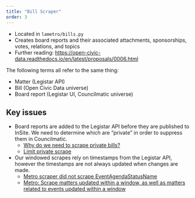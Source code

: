 ```yaml
---
title: "Bill Scraper"
order: 3
---
```


- Located in `lametro/bills.py`
- Creates board reports and their associated attachments, sponsorships, votes, 
relations, and topics
- Further reading: [https://open-civic-data.readthedocs.io/en/latest/proposals/0006.html](https://open-civic-data.readthedocs.io/en/latest/proposals/0006.html)

::: {.callout-tip}
The following terms all refer to the same thing:

- Matter (Legistar API)
- Bill (Open Civic Data universe)
- Board report (Legistar UI, Councilmatic universe)
:::

## Key issues

- Board reports are added to the Legistar API before they are published to InSite. We
need to determine which are "private" in order to suppress them in Councilmatic.
  - [Why do we need to scrape private bills?](https://github.com/Metro-Records/la-metro-councilmatic/pull/394#issuecomment-461922234)
  - [Limit private scrape](https://github.com/opencivicdata/scrapers-us-municipal/pull/262)
- Our windowed scrapes rely on timestamps from the Legistar API, however the timestamps
are not always updated when changes are made.
  - [Metro scraper did not scrape EventAgendaStatusName](https://github.com/opencivicdata/scrapers-us-municipal/issues/239)
  - [Metro: Scrape matters updated within a window, as well as matters related to events updated within a window](https://github.com/opencivicdata/scrapers-us-municipal/pull/344)
